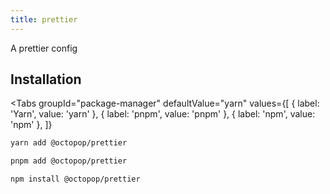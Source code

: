 ```yaml
---
title: prettier
---
```



<EnvBadges frontend backend tooling api="https://www.npmjs.com/package/@octopop/prettier" />

A prettier config

## Installation

<Tabs
  groupId="package-manager"
  defaultValue="yarn"
  values={[
    { label: 'Yarn', value: 'yarn' },
    { label: 'pnpm', value: 'pnpm' },
    { label: 'npm', value: 'npm' },
  ]}
>
  <TabItem value="yarn">

```bash
yarn add @octopop/prettier
```

  </TabItem>
  <TabItem value="pnpm">

```bash
pnpm add @octopop/prettier
```

  </TabItem>
  <TabItem value="npm">

```bash
npm install @octopop/prettier
```

  </TabItem>
</Tabs>

<!-- prettier-ignore -->
[dash-dash]: https://unix.stackexchange.com/questions/147143/when-and-how-was-the-double-dash-introduced-as-an-end-of-options-delimiter
[format]: /api/args/function/format
[parse]: /api/args/function/parse
[parseincontext]: /api/args/function/parseInContext